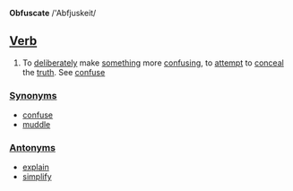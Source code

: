 '''Obfuscate''' /'Abfjuskeit/

==[[Verb]]==

# To [[deliberately]] make [[something]] more [[confusing]], to [[attempt]] to [[conceal]] the [[truth]]. See [[confuse]]

===[[Synonym]]s===
*[[confuse]]
*[[muddle]]

===[[Antonym]]s===
*[[explain]]
*[[simplify]]